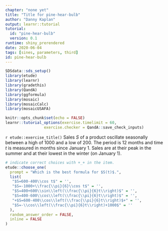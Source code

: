 ```yaml
---
chapter: "none yet"
title: "Title for pine-hear-bulb"
author: "Danny Kaplan"
output: learnr::tutorial
tutorial:
  id: "pine-hear-bulb"
  version: 0.1
runtime: shiny_prerendered
date: 2020-06-04 
tags: [sines, parameters, third]
id: pine-hear-bulb
---
```


```r
SDSdata::sds_setup()
library(etude)
library(learnr)
library(gradethis)
library(QandA)
library(ggformula)
library(mosaic)
library(mosaicCalc)
library(mosaicUSAFA)

knitr::opts_chunk$set(echo = FALSE)
learnr::tutorial_options(exercise.timelimit = 60, 
                 exercise.checker = QandA::save_check_inputs)
```


`r etude::exercise_title()` Sales $S$ of a product oscillate seasonally between a high of $1000$ and a low of $200$. The period is 12 months and time $t$ is measured in months since January 1. Sales are at their peak in the summer and at their lowest in the winter (on January 1). 


```r
# indicate correct choices with +_+ in the item.
etude::choose_one(
  prompt = "Which is the best formula for $S(t)$.",
  list(
   "$S=600-400\\cos t$" = '',
   "$S=-1000+\\frac{\\pi}{6}\\cos t$" = '',
   "$S=400+600\\sin\\left(\\frac{\\pi}{6}t\\right)$" = '',
   "$S=400-600\\cos\\left(\\frac{\\pi}{6}t\\right)$" = '',
   "+$S=600-400\\cos\\left(\\frac{\\pi}{6}t\\right)$+" = '',
   "$S=-\\cos\\left(\\frac{\\pi}{6}t\\right)+1000$" = ''
  ),
  random_answer_order = FALSE,
  inline = FALSE
)
```







